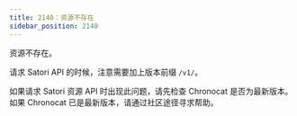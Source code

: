 ```yaml
---
title: 2140：资源不存在
sidebar_position: 2140
---
```



<ErrorScope scope="dev" />

资源不存在。

请求 Satori API 的时候，注意需要加上版本前缀 `/v1/`。

如果请求 Satori 资源 API 时出现此问题，请先检查 Chronocat 是否为最新版本。如果 Chronocat
已是最新版本，请通过社区途径寻求帮助。
